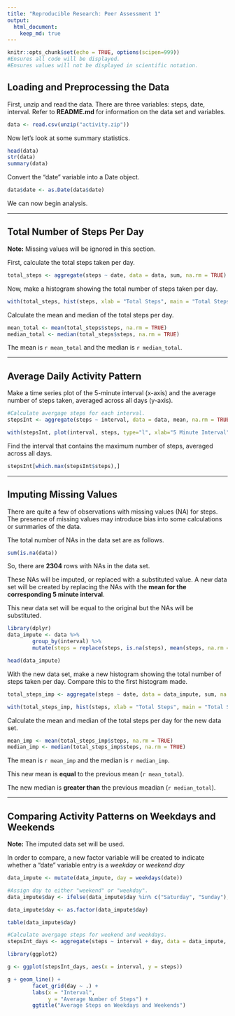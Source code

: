 ```yaml
---
title: "Reproducible Research: Peer Assessment 1"
output: 
  html_document:
    keep_md: true
---
```



```r
knitr::opts_chunk$set(echo = TRUE, options(scipen=999))
#Ensures all code will be displayed.
#Ensures values will not be displayed in scientific notation.
```


## Loading and Preprocessing the Data

First, unzip and read the data. There are three variables: steps, date, interval. Refer to **README.md** for information on the data set and variables.

``` r
data <- read.csv(unzip("activity.zip"))

```

Now let's look at some summary statistics. 

``` r
head(data)
str(data)
summary(data)
```

Convert the "date" variable into a Date object.

``` r
data$date <- as.Date(data$date)
```

We can now begin analysis.

---

## Total Number of Steps Per Day

**Note:** Missing values will be ignored in this section. 

First, calculate the total steps taken per day.

```r
total_steps <- aggregate(steps ~ date, data = data, sum, na.rm = TRUE)
```

Now, make a histogram showing the total number of steps taken per day.

```r
with(total_steps, hist(steps, xlab = "Total Steps", main = "Total Steps Per Day", col = "orange"))
```

Calculate the mean and median of the total steps per day.

```r
mean_total <- mean(total_steps$steps, na.rm = TRUE)
median_total <- median(total_steps$steps, na.rm = TRUE)
```

The mean is `r mean_total` and the median is `r median_total`.

---

## Average Daily Activity Pattern

Make a time series plot of the 5-minute interval (x-axis) and the average number of steps taken, averaged across all days (y-axis).

```r
#Calculate avergage steps for each interval.
stepsInt <- aggregate(steps ~ interval, data = data, mean, na.rm = TRUE)

with(stepsInt, plot(interval, steps, type="l", xlab="5 Minute Interval", ylab="Average Number of Steps", main="Average Daily Number of Steps by Interval"))
```

Find the interval that contains the maximum number of steps, averaged across all days.

```r
stepsInt[which.max(stepsInt$steps),]
```

---

## Imputing Missing Values

There are quite a few of observations with missing values (NA) for steps. The presence of missing values may introduce bias into some calculations or summaries of the data.

The total number of NAs in the data set are as follows.

```r
sum(is.na(data))
```

So, there are **2304** rows with NAs in the data set.

These NAs will be imputed, or replaced with a substituted value. A new data set will be created by replacing the NAs with the **mean for the corresponding 5 minute interval**.

This new data set will be equal to the original but the NAs will be substituted.

```r
library(dplyr)
data_impute <- data %>%
        group_by(interval) %>%
        mutate(steps = replace(steps, is.na(steps), mean(steps, na.rm = TRUE)))

head(data_impute)
```

With the new data set, make a new histogram showing the total number of steps taken per day. Compare this to the first histogram made.

```r
total_steps_imp <- aggregate(steps ~ date, data = data_impute, sum, na.rm = TRUE)

with(total_steps_imp, hist(steps, xlab = "Total Steps", main = "Total Steps Per Day", col = "pink"))
```

Calculate the mean and median of the total steps per day for the new data set.

```r
mean_imp <- mean(total_steps_imp$steps, na.rm = TRUE)
median_imp <- median(total_steps_imp$steps, na.rm = TRUE)
```

The mean is `r mean_imp` and the median is `r median_imp`. 

This new mean is **equal** to the previous mean (`r mean_total`). 

The new median is **greater than** the previous meadian (`r median_total`).

---

## Comparing Activity Patterns on Weekdays and Weekends

**Note:** The imputed data set will be used.

In order to compare, a new factor variable will be created to indicate whether a "date" variable entry is a *weekday* or *weekend day*
```r
data_impute <- mutate(data_impute, day = weekdays(date))

#Assign day to either "weekend" or "weekday".
data_impute$day <- ifelse(data_impute$day %in% c("Saturday", "Sunday"), "weekend", "weekday") 

data_impute$day <- as.factor(data_impute$day)

table(data_impute$day)
```

```r
#Calculate avergage steps for weekend and weekdays.
stepsInt_days <- aggregate(steps ~ interval + day, data = data_impute, mean)

library(ggplot2)

g <- ggplot(stepsInt_days, aes(x = interval, y = steps))

g + geom_line() + 
        facet_grid(day ~ .) +
        labs(x = "Interval", 
             y = "Average Number of Steps") +
        ggtitle("Average Steps on Weekdays and Weekends")
```